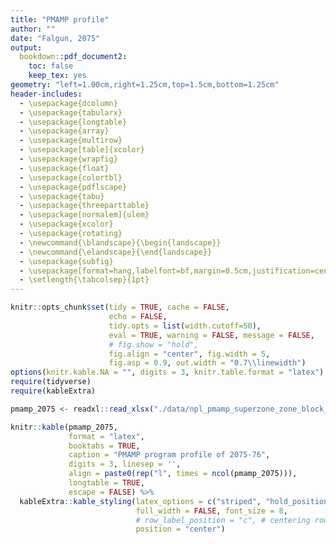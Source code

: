 ```yaml
---
title: "PMAMP profile"
author: ""
date: "Falgun, 2075"
output: 
  bookdown::pdf_document2:
    toc: false
    keep_tex: yes
geometry: "left=1.00cm,right=1.25cm,top=1.5cm,bottom=1.25cm"
header-includes:
  - \usepackage{dcolumn}
  - \usepackage{tabularx}
  - \usepackage{longtable}
  - \usepackage{array}
  - \usepackage{multirow}
  - \usepackage[table]{xcolor}
  - \usepackage{wrapfig}
  - \usepackage{float}
  - \usepackage{colortbl}
  - \usepackage{pdflscape}
  - \usepackage{tabu}
  - \usepackage{threeparttable}
  - \usepackage[normalem]{ulem}
  - \usepackage{xcolor}
  - \usepackage{rotating}
  - \newcommand{\blandscape}{\begin{landscape}}
  - \newcommand{\elandscape}{\end{landscape}}
  - \usepackage{subfig}
  - \usepackage[format=hang,labelfont=bf,margin=0.5cm,justification=centering]{caption}
  - \setlength{\tabcolsep}{1pt}
---
```


```r
knitr::opts_chunk$set(tidy = TRUE, cache = FALSE, 
                      echo = FALSE, 
                      tidy.opts = list(width.cutoff=50), 
                      eval = TRUE, warning = FALSE, message = FALSE,
                      # fig.show = "hold", 
                      fig.align = "center", fig.width = 5,
                      fig.asp = 0.9, out.width = "0.7\\linewidth")
options(knitr.kable.NA = "", digits = 3, knitr.table.format = "latex")
require(tidyverse)
require(kableExtra)
```


```r
pmamp_2075 <- readxl::read_xlsx("./data/npl_pmamp_superzone_zone_block_pockets.xlsx", sheet = "zone_superzone", skip = 1)
```

```r
knitr::kable(pmamp_2075, 
             format = "latex",
             booktabs = TRUE,
             caption = "PMAMP program profile of 2075-76", 
             digits = 3, linesep = '',
             align = paste0(rep("l", times = ncol(pmamp_2075))),
             longtable = TRUE,
             escape = FALSE) %>% 
  kableExtra::kable_styling(latex_options = c("striped", "hold_position", "repeat_header"), 
                            full_width = FALSE, font_size = 8, 
                            # row_label_position = "c", # centering row label breaks "column_spec" and everything 
                            position = "center")

```
